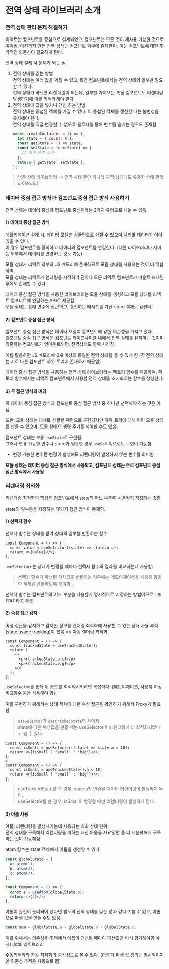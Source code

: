 # 전역 상태 라이브러리 소개

### **전역 상태 관리 문제 해결하기**

리액트는 컴포넌트를 중심으로 설계되었고, 컴포넌트는 모든 것이 재사용 가능한 것으로 여겨짐.
이전까지 만든 전역 상태는 컴포넌트 외부에 존재한다. 이는 컴포넌트에 대한 추가적인 의존성이 필요하게 된다.

전역 상태 설계 시 문제가 되는 점

1. 전역 상태를 읽는 방법  
   전역 상태는 여러 값을 가질 수 있고, 특정 컴포넌트에서는 전역 상태의 일부만 필요할 수 있다.  
   전역 상태가 바뀌면 리렌더링이 되는데, 일부만 가져오는 특정 컴포넌트도 리렌더링 발생하기에 이를 최적화해야 한다.
2. 전역 상태에 값을 넣거나 갱신 하는 방법  
   전역 상태는 중첩된 객체를 가질 수 있다. 이 중첩된 객체를 갱신할 때는 불변성을 유지해야 한다.  
   전역 상태를 직접 변경할 수 없도록 클로저를 통해 변수를 숨기는 경우도 존재함
   ```js
   const createContainer = () => {
     let state = { count: 0 };
     const getState = () => state;
     const setState = (nextState) => {
       // 상태 변경 로직
     };
     return { getState, setState };
   };
   ```

> 범용 상태 라이브러리 -> 전역 사태 뿐만 아니라 지역 상태에도 유용한 상태 관리 라이브러리

### **데이터 중심 접근 방식과 컴포넌트 중심 접근 방식 사용하기**

전역 상태는 데이터 중심과 컴포넌트 중심이라는 2가지 유형으로 나눌 수 있음

#### 1) 데이터 중심 접근 방식

애플리케이션 설계 시, 데이터 모델은 싱글턴으로 가질 수 있으며 처리할 데이터가 이미 있을 수 있다.  
이 경우 컴포넌트를 정의하고 데이터와 컴포넌트를 연결한다. (다른 라이브러리나 서버 등 외부에서 데이터를 변경하는 것도 가능)

모듈 상태가 리액트 외부의 JS 메모리에 존재하므로 모듈 상태를 사용하는 것이 더 적합하며,  
모듈 상태는 리액트가 렌더링을 시작하기 전이나 모든 리액트 컴포넌트가 마운트 해제된 후에도 존재할 수 있다.

데이터 중심 접근 방식을 사용한 라이브러리는 모듈 상태를 생성하고 모듈 상태를 리액트 컴포너트에 연결하는 API로 제공함  
모듈 상태는 상태 변수에 접근하고, 갱신하는 메서드를 가진 store 객체로 감싼다.

#### 2) 컴포넌트 중심 접근 방식

컴포넌트 중심 접근 방식은 데이터 모델이 컴포넌트에 강한 의존성을 가지고 있다.  
컴포넌트 중심 접근 방식은 컴포넌트 라이프사이클 내에서 전역 상태를 유지하는 것이며  
의존하는 컴포넌트가 언마운트되면, 전역상태도 함께 사라짐.

이를 활용하면 JS 메모리에 2개 이상의 동일한 전역 상태를 둘 수 있게 됨 (각 전역 상태는 서로 다른 컴포넌트 하위 트리에 존재하기 때문임)

데이터 중심 접근 방식을 사용하는 전역 상태 라이브러리는 팩토리 함수를 제공하며, 팩토리 함수에서는 리액트 컴포넌트에서 사용할 전역 상태를 초기화하는 함수를 생성한다.

#### 3) 두 접근 방식의 예외

꼭 데이터 중심 접근 방식과 컴포넌트 중심 접근 방식 중 하나만 선택해야 하는 것은 아님

또한, 모듈 상태는 대체로 싱글턴 패턴으로 구현되지만 하위 트리에 대해 여러 모듈 상태를 만들 수 있으며, 모듈 상태의 생명 주기를 제어할 수도 있음.

컴포넌트 상태는 보통 `useState`로 구현됨.  
그러나 변경 가능한 변수나 store가 필요한 경우 `useRef` 훅으로도 구현이 가능함.

- 변경 가능한 변수란 변경이 발생해도 리렌더링이 발생하지 않는 변수를 의미함

**모듈 상태는 데이터 중심 접근 방식에서 사용되고, 컴포넌트 상태는 주로 컴포넌트 중심 접근 방식에서 사용됨**

### **리렌더링 최적화**

리렌더링 최적화의 핵심은 컴포넌트에서 state의 어느 부분이 사용될지 지정하는 것임

state의 일부분을 지정하는 몇가지 접근 방식이 존재함.

#### 1) 선택자 함수

선택자 함수는 상태를 받아 상태의 일부를 반환하는 함수

```tsx
const Component = () => {
  const value = useSelector((state) => state.b.c);
  return <>{value}</>;
};
```

`useSelectore`는 상태가 변경될 때마다 선택자 함수의 결과를 비교하는데 사용함.

> 선택자 함수가 파생된 객체값을 반환하는 경우에는 메모이제이션을 사용해 동일한 객체를 반환하도록 해야함...

선택자 함수는 컴포넌트의 어느 부분을 사용할지 명시적으로 지정하는 방법이므로 `수동 최적화`라고 부름

#### 2) 속성 접근 감지

속성 접근을 감지하고 감지한 정보를 렌더링 최적화에 사용할 수 있는 상태 사용 추적(state usage tracking)이 있음
=> 자동 렌더링 최적화

```tsx
const Component = () => {
  const trackedState = useTrackedState();
  return (
    <>
      <p>{trackedState.b.c}</p>
      <p>{trackedState.e.g}</p>
    </>
  );
};
```

`useSelector`를 통해 위 코드를 최적화시키려면 복잡하다. (메모이제이션, 사용자 지정 비교함수 등을 사용해야 함)

이를 구현하기 위해서는 상태 객체에 대한 속성 접근을 확인하기 위해서 Proxy가 필요함

> `useSelector`와 `useTrackedState`의 차이점  
> state에 따른 파생값을 만들 때는 useSelector가 리렌더링에 더 최적화되었다고 볼 수 있다.

```tsx
const Component = () => {
  const isSmall = useSelector((state) => state.a < 10);
  return <>{isSmall ? 'small' : 'big'}</>;
};
>
const Component = () => {
  const isSmall = useTrackedState().a < 10;
  return <>{isSmall ? 'small' : 'big'}</>;
};
```

> useTrackedState를 쓴 경우, state.a가 변경될 때마다 리렌더링이 발생하게 된다.  
> useSelector를 쓴 경우, isSmall이 변경될 때만 리렌더링이 발생하게 된다.

#### 3) 아톰 사용

아톰: 리렌더링을 발생시키는데 사용되는 최소 상태 단위  
전역 상태를 구독해서 리렌더링을 피하는 대신 아톰을 사요앟면 좀 더 세분화해서 구독하는 것이 가능해짐

atom 함수는 state 객체에서 아톰을 생성할 수 있다.

```ts
const globalState = {
  a: atom(1),
  b: atom(2),
  c: atom(3),
};

const Component = () => {
  const a = useAtom(globalState.a);
  return <>{a}</>;
};
```

아톰이 완전히 분리되어 있다면 별도의 전역 상태를 갖는 것과 같다고 볼 수 있고, 아톰으로 파생 값을 만들 수도 있음.

```ts
const sum = globalState.a + globalState.b + globalState.c;
```

이를 위해서는 의존성을 추적해서 아톰이 갱신될 때마다 파생값을 다시 평가해야함
예시) Jotai 라이브러리

수동최적화와 자동 최적화의 중간정도로 볼 수 있다. (아톰과 파생 값 정의는 명시적이지만 의존성 추적은 자동으로 됨)
